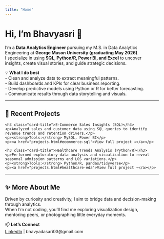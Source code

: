 ```yaml
---
title: "Home"
---
```


# Hi, I’m Bhavyasri 👋  

I’m a **Data Analytics Engineer** pursuing my M.S. in Data Analytics Engineering at **George Mason University (graduating May 2026)**.  
I specialize in using **SQL, Python/R, Power BI, and Excel** to uncover insights, create visual stories, and guide strategic decisions.  

💡 **What I do best**  
- Clean and analyze data to extract meaningful patterns.  
- Build dashboards and KPIs for clear business reporting.  
- Develop predictive models using Python or R for better forecasting.  
- Communicate results through data storytelling and visuals.  

---

## 🌟 Recent Projects

<div class="grid grid-2">

<div class="card">
  <div class="card-body">
    <h3 class="card-title">E-Commerce Sales Insights (SQL)</h3>
    <p>Analyzed sales and customer data using SQL queries to identify revenue trends and retention drivers.</p>
    <p><strong>Tools:</strong> MySQL, Power BI</p>
    <p><a href="projects.html#ecommerce-sql">View full project →</a></p>
  </div>
</div>

<div class="card">
  <div class="card-body">
    <h3 class="card-title">Healthcare Trends Analysis (Python/R)</h3>
    <p>Performed exploratory data analysis and visualization to reveal seasonal admission patterns and LOS variations.</p>
    <p><strong>Tools:</strong> Python/R, pandas/tidyverse</p>
    <p><a href="projects.html#healthcare-eda">View full project →</a></p>
  </div>
</div>

</div>

---

## ✨ More About Me
Driven by curiosity and creativity, I aim to bridge data and decision-making through analytics.  
When I’m not coding, you’ll find me exploring visualization design, mentoring peers, or photographing little everyday moments.


📫 **Let’s Connect**  
[LinkedIn](www.linkedin.com/in/bhavyasri-d-010001308) | bhavyadasari03@gmail.com
